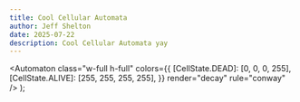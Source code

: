 ```yaml
---
title: Cool Cellular Automata
author: Jeff Shelton
date: 2025-07-22
description: Cool Cellular Automata yay
---
```



  <Automaton
    class="w-full h-full"
    colors={{
      [CellState.DEAD]: [0, 0, 0, 255],
      [CellState.ALIVE]: [255, 255, 255, 255],
    }}
    render="decay"
    rule="conway"
  />
);


